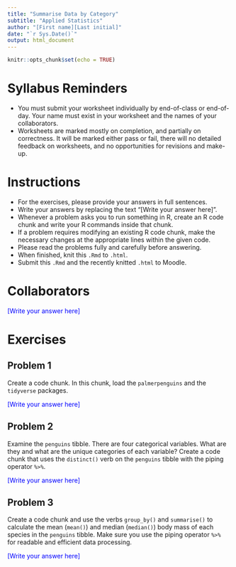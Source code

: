 ---
title: "Summarise Data by Category"
subtitle: "Applied Statistics"
author: "[First name][Last initial]"
date: "`r Sys.Date()`"
output: html_document
---

```{r setup, include=FALSE}
knitr::opts_chunk$set(echo = TRUE)
```

# Syllabus Reminders

- You must submit your worksheet individually by end-of-class or end-of-day. Your name must exist in your worksheet and the names of your collaborators.
- Worksheets are marked mostly on completion, and partially on correctness. It will be marked either pass or fail, there will no detailed feedback on worksheets, and no opportunities for revisions and make-up.

# Instructions

- For the exercises, please provide your answers in full sentences.
- Write your answers by replacing the text "[Write your answer here]".
- Whenever a problem asks you to run something in R, create an R code chunk and write your R commands inside that chunk.
- If a problem requires modifying an existing R code chunk, make the necessary changes at the appropriate lines within the given code.
- Please read the problems fully and carefully before answering.
- When finished, knit this `.Rmd` to `.html`.
- Submit this `.Rmd` and the recently knitted `.html` to Moodle.

# Collaborators

::: {style="color: blue;"}
[Write your answer here]
:::

# Exercises

## Problem 1

Create a code chunk. In this chunk, load the `palmerpenguins` and the `tidyverse` packages.

::: {style="color: blue;"}
[Write your answer here]
:::

## Problem 2

Examine the `penguins` tibble. There are four categorical variables. What are they and what are the unique categories of each variable? Create a code chunk that uses the `distinct()` verb on the `penguins` tibble with the piping operator `%>%`.

::: {style="color: blue;"}
[Write your answer here]
:::

## Problem 3

Create a code chunk and use the verbs `group_by()` and `summarise()` to calculate the mean (`mean()`) and median (`median()`) body mass of each species in the `penguins` tibble. Make sure you use the piping operator `%>%` for readable and efficient data processing.

::: {style="color: blue;"}
[Write your answer here]
:::
